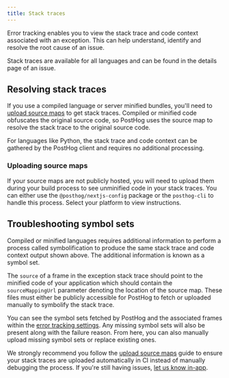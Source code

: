 ```yaml
---
title: Stack traces
---
```



Error tracking enables you to view the stack trace and code context associated with an exception. This can help understand, identify and resolve the root cause of an issue.

Stack traces are available for all languages and can be found in the details page of an issue.

<ProductScreenshot
    imageLight="https://res.cloudinary.com/dmukukwp6/image/upload/Screenshot_2025_01_30_at_09_48_09_63dd3c5241.png"
    imageDark="https://res.cloudinary.com/dmukukwp6/image/upload/Screenshot_2025_01_30_at_09_48_39_1030eea240.png"
    alt="Stack traces example"
    classes="rounded"
/>

## Resolving stack traces

If you use a compiled language or server minified bundles, you'll need to [upload source maps](/docs/error-tracking/upload-source-maps) to get stack traces. Compiled or minified code obfuscates the original source code, so PostHog uses the source map to resolve the stack trace to the original source code.

For languages like Python, the stack trace and code context can be gathered by the PostHog client and requires no additional processing.

### Uploading source maps

If your source maps are not publicly hosted, you will need to upload them during your build process to see unminified code in your stack traces. You can either use the `@posthog/nextjs-config` package or the `posthog-cli` to handle this process. Select your platform to view instructions.


<UploadSourceMapPlatforms />

## Troubleshooting symbol sets

Compiled or minified languages requires additional information to perform a process called symbolification to produce the same stack trace and code context output shown above. The additional information is known as a symbol set.

The `source` of a frame in the exception stack trace should point to the minified code of your application which should contain the `sourceMappingUrl` parameter denoting the location of the source map. These files must either be publicly accessible for PostHog to fetch or uploaded manually to symbolify the stack trace.

You can see the symbol sets fetched by PostHog and the associated frames within the [error tracking settings](https://us.posthog.com/settings/project-error-tracking#error-tracking-symbol-sets). Any missing symbol sets will also be present along with the failure reason. From here, you can also manually upload missing symbol sets or replace existing ones.

<ProductScreenshot
    imageLight="https://res.cloudinary.com/dmukukwp6/image/upload/Screenshot_2025_01_29_at_21_24_09_7b244773eb.png"
    imageDark="https://res.cloudinary.com/dmukukwp6/image/upload/Screenshot_2025_01_29_at_21_24_27_d8ab1b154b.png"
    alt="Symbol set examples"
    classes="rounded"
/>

We strongly recommend you follow the [upload source maps](/docs/error-tracking/upload-source-maps) guide to ensure your stack traces are uploaded automatically in CI instead of manually debugging the process. If you're still having issues, [let us know in-app](https://us.posthog.com/project/2#panel=support%3Afeedback%3Aerror_tracking%3A%3Afalse).